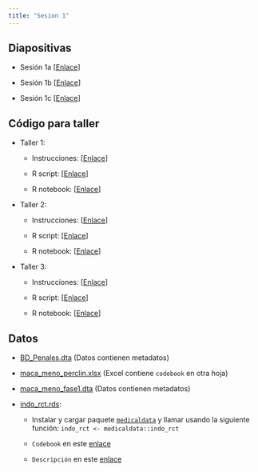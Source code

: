 ```yaml
---
title: "Sesion 1"
---
```


## Diapositivas

- Sesión 1a [[Enlace](../Sesiones/Sesion-1/Sesion-1a.html)]

- Sesión 1b [[Enlace](../Sesiones/Sesion-1/Sesion-1b.html)]

- Sesión 1c [[Enlace](../Sesiones/Sesion-1/Sesion-1c.html)]

## Código para taller

- Taller 1:

    + Instrucciones: [[Enlace](../Sesiones/Sesion-1/Taller1.Rmd)]
    
    + R script: [[Enlace](../Sesiones/Sesion-1/Code/Taller1_sol.r)]
    
    + R notebook: [[Enlace](../Sesiones/Sesion-1/Code/Taller1_sol.Rmd)]

- Taller 2:

    + Instrucciones: [[Enlace](../Sesiones/Sesion-1/Taller2.Rmd)]

    + R script: [[Enlace](../Sesiones/Sesion-1/Code/Taller2_sol.r)]
    
    + R notebook: [[Enlace](../Sesiones/Sesion-1/Code/Taller2_sol.Rmd)]
    
- Taller 3:

    + Instrucciones: [[Enlace](../Sesiones/Sesion-1/Taller3.Rmd)]

    + R script: [[Enlace](../Sesiones/Sesion-1/Code/Taller3_sol.r)]
    
    + R notebook: [[Enlace](../Sesiones/Sesion-1/Code/Taller3_sol.Rmd)]
    
## Datos 

- [BD_Penales.dta](https://github.com/culquichicon/2016-Peruvian-Prison-Census/blob/master/BD_Penales.dta?raw=true) (Datos contienen metadatos)

- [maca_meno_perclin.xlsx](../Data/maca_meno_perclin.xlsx) (Excel contiene `codebook` en otra hoja)

- [maca_meno_fase1.dta](../Data/maca_meno_fase1.dta) (Datos contienen metadatos)

- [indo_rct.rds]():
        
    + Instalar y cargar paquete [`medicaldata`](https://higgi13425.github.io/medicaldata/) y llamar usando la siguiente función: `indo_rct <- medicaldata::indo_rct`
        
    + `Codebook` en este [enlace](https://htmlpreview.github.io/?https://github.com/higgi13425/medicaldata/blob/master/man/codebooks/indo_rct_codebook.html)
        
    + `Descripción` en este [enlace](https://htmlpreview.github.io/?https://github.com/higgi13425/medicaldata/blob/master/man/description_docs/indo_rct_desc.html)